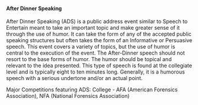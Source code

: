 {{dated prod|concern = {{{concern|non notable topic}}}|month = October|day = 7|year = 2007|time = 01:59|timestamp = 20071007015905}}
<!-- Do not use the "dated prod" template directly; the above line is generated by "subst:prod|reason" -->

==== After Dinner Speaking ====
After Dinner Speaking (ADS) is a public address event similar to Speech to Entertain meant to take an important topic and make greater sense of it through the use of humor.  It can take the form of any of the accepted public speaking structures but often takes the form of an Informative or Persuasive speech. This event covers a variety of topics, but the use of humor is central to the execution of the event. The After-Dinner speech should not resort to the base forms of humor. The humor should be topical and relevant to the idea presented. This type of speech is found at the collegiate level and is typically eight to ten minutes long. Generally, it is a humorous speech with a serious undertone and/or an actual point.

Major Competitions featuring ADS: College - AFA (American Forensics Association), NFA (National Forensics Association)
{{Uncategorized|date=September 2007}}
